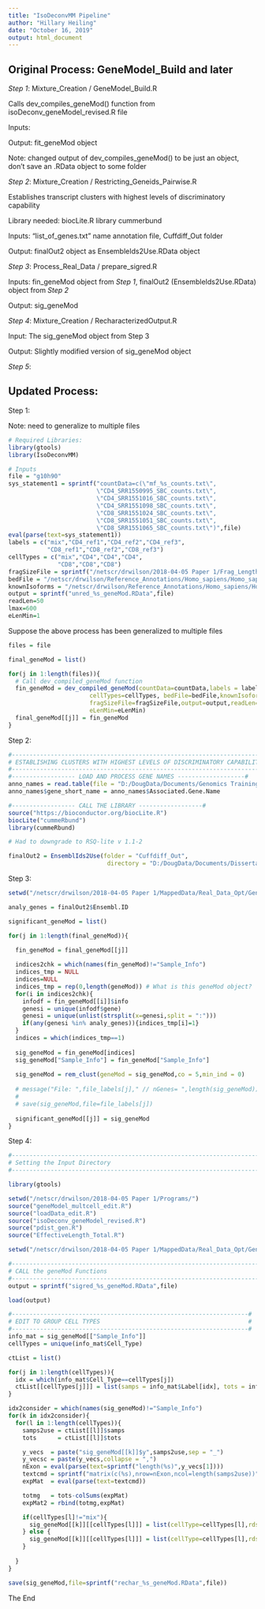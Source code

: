 ```yaml
---
title: "IsoDeconvMM Pipeline"
author: "Hillary Heiling"
date: "October 16, 2019"
output: html_document
---
```


## Original Process: GeneModel_Build and later

*Step 1*:  Mixture_Creation / GeneModel_Build.R 

Calls dev_compiles_geneMod() function from isoDeconv_geneModel_revised.R file

Inputs: 

Output: fit_geneMod object

Note: changed output of dev_compiles_geneMod() to be just an object, don't save an .RData object to some folder

*Step 2*:  Mixture_Creation / Restricting_Geneids_Pairwise.R

Establishes transcript clusters with highest levels of discriminatory capability

Library needed: biocLite.R library cummerbund

Inputs: "list_of_genes.txt" name annotation file, Cuffdiff_Out folder

Output: finalOut2 object as EnsembleIds2Use.RData object

*Step 3*:  Process_Real_Data / prepare_sigred.R

Inputs:  fin_geneMod object from *Step 1*, finalOut2 (EnsembleIds2Use.RData) object from *Step 2*

Output: sig_geneMod

*Step 4*:  Mixture_Creation / RecharacterizedOutput.R

Input: The sig_geneMod object from Step 3

Output:  Slightly modified version of sig_geneMod object

*Step 5*: 

## Updated Process:

Step 1:

Note: need to generalize to multiple files

```r
# Required Libraries:
library(gtools)
library(IsoDeconvMM)

# Inputs
file = "g10h90"
sys_statement1 = sprintf("countData=c(\"mf_%s_counts.txt\",
                         \"CD4_SRR1550995_SBC_counts.txt\",
                         \"CD4_SRR1551016_SBC_counts.txt\",
                         \"CD4_SRR1551098_SBC_counts.txt\",
                         \"CD8_SRR1551024_SBC_counts.txt\",
                         \"CD8_SRR1551051_SBC_counts.txt\",
                         \"CD8_SRR1551065_SBC_counts.txt\")",file)
eval(parse(text=sys_statement1))
labels = c("mix","CD4_ref1","CD4_ref2","CD4_ref3",
           "CD8_ref1","CD8_ref2","CD8_ref3")
cellTypes = c("mix","CD4","CD4","CD4",
              "CD8","CD8","CD8")
fragSizeFile = sprintf("/netscr/drwilson/2018-04-05 Paper 1/Frag_Lengths/%s_fraglens.txt",file)
bedFile = "/netscr/drwilson/Reference_Annotations/Homo_sapiens/Homo_sapiens.GRCh37.66.nonoverlap.exon.bed"
knownIsoforms = "/netscr/drwilson/Reference_Annotations/Homo_sapiens/Homo_sapiens.GRCh37.66.nonoverlap.exon.knownIsoforms.RData"
output = sprintf("unred_%s_geneMod.RData",file)
readLen=50
lmax=600
eLenMin=1

```

Suppose the above process has been generalized to multiple files

```r
files = file

final_geneMod = list()

for(j in 1:length(files)){
  # Call dev_compiled_geneMod function
  fin_geneMod = dev_compiled_geneMod(countData=countData,labels = labels,total_cts = total_cts, 
                       cellTypes=cellTypes, bedFile=bedFile,knownIsoforms=knownIsoforms,
                       fragSizeFile=fragSizeFile,output=output,readLen=readLen,lmax=lmax,
                       eLenMin=eLenMin)
  final_geneMod[[j]] = fin_geneMod
}

```


Step 2:

```r
#-----------------------------------------------------------------------------#
# ESTABLISHING CLUSTERS WITH HIGHEST LEVELS OF DISCRIMINATORY CAPABILITY      #
#-----------------------------------------------------------------------------#
#------------------ LOAD AND PROCESS GENE NAMES -------------------#
anno_names = read.table(file = "D:/DougData/Documents/Genomics Training Grant/Update_12_10_2014/FINAL/Article/list_of_genes.txt",header = TRUE,sep = ",")
anno_names$gene_short_name = anno_names$Associated.Gene.Name

#------------------ CALL THE LIBRARY ------------------#
source("https://bioconductor.org/biocLite.R")
biocLite("cummeRbund")
library(cummeRbund)

# Had to downgrade to RSQ-lite v 1.1-2

finalOut2 = EnsemblIds2Use(folder = "Cuffdiff_Out",
                            directory = "D:/DougData/Documents/Dissertation/Paper 1 - Cell Type Abundance Estimation/Daily Work/1_30_2018/")

```

Step 3:

```r
setwd("/netscr/drwilson/2018-04-05 Paper 1/MappedData/Real_Data_Opt/GeneModels/")

analy_genes = finalOut2$Ensembl.ID

significant_geneMod = list()

for(j in 1:length(final_geneMod)){

  fin_geneMod = final_geneMod[[j]]
  
  indices2chk = which(names(fin_geneMod)!="Sample_Info")
  indices_tmp = NULL
  indices=NULL
  indices_tmp = rep(0,length(geneMod)) # What is this geneMod object?
  for(i in indices2chk){
    infodf = fin_geneMod[[i]]$info
    genesi = unique(infodf$gene)
    genesi = unique(unlist(strsplit(x=genesi,split = ":")))
    if(any(genesi %in% analy_genes)){indices_tmp[i]=1}
  }
  indices = which(indices_tmp==1)
  
  sig_geneMod = fin_geneMod[indices]
  sig_geneMod["Sample_Info"] = fin_geneMod["Sample_Info"]
  
  sig_geneMod = rem_clust(geneMod = sig_geneMod,co = 5,min_ind = 0)
  
  # message("File: ",file_labels[j]," // nGenes= ",length(sig_geneMod))
  # 
  # save(sig_geneMod,file=file_labels[j])
  
  significant_geneMod[[j]] = sig_geneMod
}
```

Step 4:

```r
#-------------------------------------------------------------------------#
# Setting the Input Directory                                             #
#-------------------------------------------------------------------------#

library(gtools)

setwd("/netscr/drwilson/2018-04-05 Paper 1/Programs/")
source("geneModel_multcell_edit.R")
source("loadData_edit.R")
source("isoDeconv_geneModel_revised.R")
source("pdist_gen.R")
source("EffectiveLength_Total.R")

setwd("/netscr/drwilson/2018-04-05 Paper 1/MappedData/Real_Data_Opt/GeneModels/")

#-------------------------------------------------------------------------#
# CALL the geneMod Functions                                              #
#-------------------------------------------------------------------------#
output = sprintf("sigred_%s_geneMod.RData",file)

load(output)

#-------------------------------------------------------------------#
# EDIT TO GROUP CELL TYPES                                          #
#-------------------------------------------------------------------#
info_mat = sig_geneMod[["Sample_Info"]]
cellTypes = unique(info_mat$Cell_Type)

ctList = list()

for(j in 1:length(cellTypes)){
  idx = which(info_mat$Cell_Type==cellTypes[j])
  ctList[[cellTypes[j]]] = list(samps = info_mat$Label[idx], tots = info_mat$Total[idx])
}

idx2consider = which(names(sig_geneMod)!="Sample_Info")
for(k in idx2consider){
  for(l in 1:length(cellTypes)){
    samps2use = ctList[[l]]$samps
    tots      = ctList[[l]]$tots

    y_vecs  = paste("sig_geneMod[[k]]$y",samps2use,sep = "_")
    y_vecsc = paste(y_vecs,collapse = ",")
    nExon = eval(parse(text=sprintf("length(%s)",y_vecs[1])))
    textcmd = sprintf("matrix(c(%s),nrow=nExon,ncol=length(samps2use))",y_vecsc)
    expMat  = eval(parse(text=textcmd))

    totmg   = tots-colSums(expMat)
    expMat2 = rbind(totmg,expMat)

    if(cellTypes[l]!="mix"){
      sig_geneMod[[k]][[cellTypes[l]]] = list(cellType=cellTypes[l],rds_exons=expMat2)
    } else {
      sig_geneMod[[k]][[cellTypes[l]]] = list(cellType=cellTypes[l],rds_exons_t=expMat2)
    }
    
  }
}

save(sig_geneMod,file=sprintf("rechar_%s_geneMod.RData",file))
```


The End
